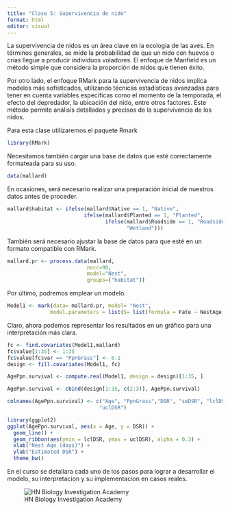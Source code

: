 ---
title: "Clase 5: Supervivencia de nido"
format: html
editor: visual
---

La supervivencia de nidos es un área clave en la ecología de las aves. En términos generales, se mide la probabilidad de que un nido con huevos o crías llegue a producir individuos voladores. El enfoque de Manfield es un método simple que considera la proporción de nidos que tienen éxito.

Por otro lado, el enfoque RMark para la supervivencia de nidos implica modelos más sofisticados, utilizando técnicas estadísticas avanzadas para tener en cuenta variables específicas como el momento de la temporada, el efecto del depredador, la ubicación del nido, entre otros factores. Este método permite análisis detallados y precisos de la supervivencia de los nidos.

Para esta clase utilizaremos el paquete Rmark

```{r}
library(RMark)
```

Necesitamos también cargar una base de datos que esté correctamente formateada para su uso.

```{r}
data(mallard)
```

En ocasiones, será necesario realizar una preparación inicial de nuestros datos antes de proceder.

```{r}
mallard$habitat <- ifelse(mallard$Native == 1, "Native",
                         ifelse(mallard$Planted == 1, "Planted",
                                ifelse(mallard$Roadside == 1, "Roadside",
                                       "Wetland")))
```

También será necesario ajustar la base de datos para que esté en un formato compatible con RMark.

```{r}
mallard.pr <- process.data(mallard,
                          nocc=90,
                          model="Nest",
                          groups=("habitat"))
```

Por último, podremos emplear un modelo.

```{r, results='hide', warning=FALSE}

Model1 <- mark(data= mallard.pr, model= "Nest",
              model.parameters = list(S= list(formula = Fate ~ NestAge + PpnGrass)), nocc = 40, threads = 2, delete = TRUE ) 


```

Claro, ahora podemos representar los resultados en un gráfico para una interpretación más clara.

```{r, echo=FALSE }
fc <- find.covariates(Model1,mallard)
fc$value[1:35] <- 1:35
fc$value[fc$var == "PpnGrass"] <- 0.1 
design <- fill.covariates(Model1, fc)

AgePpn.survival <- compute.real(Model1, design = design)[1:35, ]

AgePpn.survival <- cbind(design[1:35, c(2:3)], AgePpn.survival)  

colnames(AgePpn.survival) <- c("Age", "PpnGrass","DSR", "seDSR", "lclDSR",
                              "uclDSR")

library(ggplot2)
ggplot(AgePpn.survival, aes(x = Age, y = DSR)) +
  geom_line() +
  geom_ribbon(aes(ymin = lclDSR, ymax = uclDSR), alpha = 0.3) +
  xlab("Nest Age (days)") +
  ylab("Estimated DSR") +
  theme_bw()
```

En el curso se detallara cada uno de los pasos para lograr a desarrollar el modelo, su interpretacion y su implementacion en casos reales.

![HN Biology Investigation Academy](HN%20Cursos%20publicidad/HN%20Biology%20Inv%20large.jpg)
